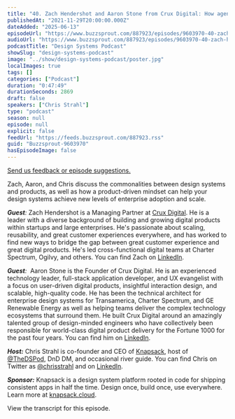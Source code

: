 ```yaml
---
title: "40. Zach Hendershot and Aaron Stone from Crux Digital: How agencies solve difficult technical problems for Fortune 1000 clients"
publishedAt: "2021-11-29T20:00:00.000Z"
dateAdded: "2025-06-13"
episodeUrl: "https://www.buzzsprout.com/887923/episodes/9603970-40-zach-hendershot-and-aaron-stone-from-crux-digital-how-agencies-solve-difficult-technical-problems-for-fortune-1000-clients.mp3"
audioUrl: "https://www.buzzsprout.com/887923/episodes/9603970-40-zach-hendershot-and-aaron-stone-from-crux-digital-how-agencies-solve-difficult-technical-problems-for-fortune-1000-clients.mp3"
podcastTitle: "Design Systems Podcast"
showSlug: "design-systems-podcast"
image: "../show/design-systems-podcast/poster.jpg"
localImages: true
tags: []
categories: ["Podcast"]
duration: "0:47:49"
durationSeconds: 2869
draft: false
speakers: ["Chris Strahl"]
type: "podcast"
season: null
episode: null
explicit: false
feedUrl: "https://feeds.buzzsprout.com/887923.rss"
guid: "Buzzsprout-9603970"
hasEpisodeImage: false
---
```

[Send us feedback or episode suggestions.](https://www.buzzsprout.com/twilio/text_messages/887923/open_sms)

Zach, Aaron, and Chris discuss the commonalities between design systems and products, as well as how a product-driven mindset can help your design systems achieve new levels of enterprise adoption and scale.

**_Guest_**_:_ Zach Hendershot is a Managing Partner at [Crux Digital](https://www.cruxdigital.com/). He is a leader with a diverse background of building and growing digital products within startups and large enterprises. He's passionate about scaling, reusability, and great customer experiences everywhere, and has worked to find new ways to bridge the gap between great customer experience and great digital products. He's led cross-functional digital teams at Charter Spectrum, Ogilvy, and others. You can find Zach on [LinkedIn](https://www.linkedin.com/in/aaronastone/).

**_Guest_**_:_  Aaron Stone is the Founder of Crux Digital. He is an experienced technology leader, full-stack application developer, and UX evangelist with a focus on user-driven digital products, insightful interaction design, and scalable, high-quality code. He has been the technical architect for enterprise design systems for Transamerica, Charter Spectrum, and GE Renewable Energy as well as helping teams deliver the complex technology ecosystems that surround them. He built Crux Digital around an amazingly talented group of design-minded engineers who have collectively been responsible for world-class digital product delivery for the Fortune 1000 for the past four years. You can find him on [LinkedIn](https://www.linkedin.com/in/aaronastone/).

**_Host:_** Chris Strahl is co-founder and CEO of [Knapsack](https://www.knapsack.cloud/), host of [@TheDSPod](https://twitter.com/thedspod), DnD DM, and occasional river guide. You can find Chris on Twitter as [@chrisstrahl](https://twitter.com/chrisstrahl) and on [LinkedIn](https://www.linkedin.com/in/chrisstrahl/).

**_Sponsor:_** Knapsack is a design system platform rooted in code for shipping consistent apps in half the time. Design once, build once, use everywhere. Learn more at [knapsack.cloud](http://knapsack.cloud).

View the transcript for this episode.

